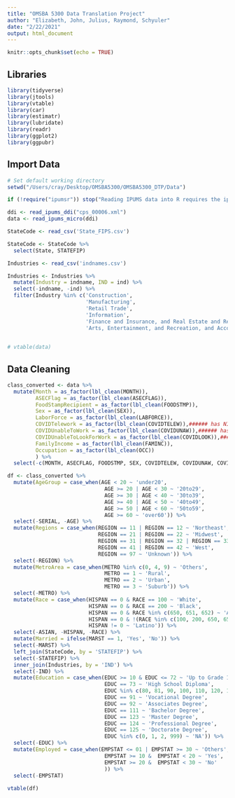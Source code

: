 ```yaml
---
title: "OMSBA 5300 Data Translation Project"
author: "Elizabeth, John, Julius, Raymond, Schyuler"
date: "2/22/2021"
output: html_document
---
```


```r
knitr::opts_chunk$set(echo = TRUE)
```

## Libraries

```r
library(tidyverse)
library(jtools)
library(vtable)
library(car)
library(estimatr)
library(lubridate)
library(readr)
library(ggplot2)
library(ggpubr)
```

## Import Data

```r
# Set default working directory
setwd("/Users/cray/Desktop/OMSBA5300/OMSBA5300_DTP/Data")

if (!require("ipumsr")) stop("Reading IPUMS data into R requires the ipumsr package. It can be installed using the following command: install.packages('ipumsr')")

ddi <- read_ipums_ddi("cps_00006.xml")
data <- read_ipums_micro(ddi)

StateCode <- read_csv('State_FIPS.csv')

StateCode <- StateCode %>% 
  select(State, STATEFIP)

Industries <- read_csv('indnames.csv')

Industries <- Industries %>%
  mutate(Industry = indname, IND = ind) %>%
  select(-indname, -ind) %>% 
  filter(Industry %in% c('Construction',
                         'Manufacturing', 
                         'Retail Trade', 
                         'Information', 
                         'Finance and Insurance, and Real Estate and Rental and Leasing',
                         'Arts, Entertainment, and Recreation, and Accommodation and Food Services'))
  

# vtable(data)

```


## Data Cleaning

```r
class_converted <- data %>%
  mutate(Month = as_factor(lbl_clean(MONTH)),
         ASECFlag = as_factor(lbl_clean(ASECFLAG)),
         FoodStampRecipient = as_factor(lbl_clean(FOODSTMP)),
         Sex = as_factor(lbl_clean(SEX)),
         LaborForce = as_factor(lbl_clean(LABFORCE)),
         COVIDTelework = as_factor(lbl_clean(COVIDTELEW)),###### has NIU
         COVIDUnableToWork = as_factor(lbl_clean(COVIDUNAW)),###### has NIU
         COVIDUnableToLookForWork = as_factor(lbl_clean(COVIDLOOK)),###### has NIU
         FamilyIncome = as_factor(lbl_clean(FAMINC)),
         Occupation = as_factor(lbl_clean(OCC))
         ) %>% 
  select(-c(MONTH, ASECFLAG, FOODSTMP, SEX, COVIDTELEW, COVIDUNAW, COVIDLOOK, FAMINC, OCC, LABFORCE))

df <- class_converted %>% 
  mutate(AgeGroup = case_when(AGE < 20 ~ 'under20',
                               AGE >= 20 | AGE < 30 ~ '20to29',
                               AGE >= 30 | AGE < 40 ~ '30to39',
                               AGE >= 40 | AGE < 50 ~ '40to49',
                               AGE >= 50 | AGE < 60 ~ '50to59',
                               AGE >= 60 ~ 'over60')) %>% 
  select(-SERIAL, -AGE) %>% 
  mutate(Regions = case_when(REGION == 11 | REGION == 12 ~ 'Northeast',
                             REGION == 21 | REGION == 22 ~ 'Midwest',
                             REGION == 31 | REGION == 32 | REGION == 33 ~ 'South',
                             REGION == 41 | REGION == 42 ~ 'West',
                             REGION == 97 ~ 'Unknown')) %>% 
  select(-REGION) %>% 
  mutate(MetroArea = case_when(METRO %in% c(0, 4, 9) ~ 'Others',
                               METRO == 1 ~ 'Rural',
                               METRO == 2 ~ 'Urban',
                               METRO == 3 ~ 'Suburb')) %>% 
  select(-METRO) %>% 
  mutate(Race = case_when(HISPAN == 0 & RACE == 100 ~ 'White',
                          HISPAN == 0 & RACE == 200 ~ 'Black',
                          HISPAN == 0 & RACE %in% c(650, 651, 652) ~ 'Asian',
                          HISPAN == 0 & !(RACE %in% c(100, 200, 650, 651, 652)) ~ 'Others',
                          HISPAN != 0 ~ 'Latino')) %>% 
  select(-ASIAN, -HISPAN, -RACE) %>%
  mutate(Married = ifelse(MARST == 1, 'Yes', 'No')) %>% 
  select(-MARST) %>% 
  left_join(StateCode, by = 'STATEFIP') %>% 
  select(-STATEFIP) %>% 
  inner_join(Industries, by = 'IND') %>% 
  select(-IND) %>% 
  mutate(Education = case_when(EDUC >= 10 & EDUC <= 72 ~ 'Up to Grade 12',
                               EDUC == 73 ~ 'High School Diploma',
                               EDUC %in% c(80, 81, 90, 100, 110, 120, 121, 122) ~ 'Some College No Degree',
                               EDUC == 91 ~ 'Vocational Degree',
                               EDUC == 92 ~ 'Associates Degree',
                               EDUC == 111 ~ 'Bachelor Degree',
                               EDUC == 123 ~ 'Master Degree',
                               EDUC == 124 ~ 'Professional Degree',
                               EDUC == 125 ~ 'Doctorate Degree',
                               EDUC %in% c(0, 1, 2, 999) ~ 'NA')) %>% 
  select(-EDUC) %>% 
  mutate(Employed = case_when(EMPSTAT <= 01 | EMPSTAT >= 30 ~ 'Others', # NIU/armedforces
                               EMPSTAT >= 10 &  EMPSTAT < 20 ~ 'Yes',
                               EMPSTAT >= 20 &  EMPSTAT < 30 ~ 'No'
                               )) %>% 
  select(-EMPSTAT)
  
vtable(df)

```


